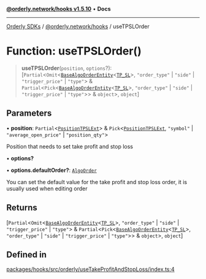 [**@orderly.network/hooks v1.5.10**](/sdks/tech-doc/@orderly.network/hooks/README) • **Docs**

***

[Orderly SDKs](/sdks/tech-doc/packages) / [@orderly.network/hooks](/sdks/tech-doc/@orderly.network/hooks/README) / useTPSLOrder

# Function: useTPSLOrder()

> **useTPSLOrder**(`position`, `options`?): [`Partial`\<`Omit`\<[`BaseAlgoOrderEntity`](/sdks/tech-doc/@orderly.network/types/interfaces/BaseAlgoOrderEntity)\<[`TP_SL`](/sdks/tech-doc/@orderly.network/types/enumerations/AlgoOrderRootType#tp_sl)\>, `"order_type"` \| `"side"` \| `"trigger_price"` \| `"type"`\> & `Partial`\<`Pick`\<[`BaseAlgoOrderEntity`](/sdks/tech-doc/@orderly.network/types/interfaces/BaseAlgoOrderEntity)\<[`TP_SL`](/sdks/tech-doc/@orderly.network/types/enumerations/AlgoOrderRootType#tp_sl)\>, `"order_type"` \| `"side"` \| `"trigger_price"` \| `"type"`\>\> & `object`\>, `object`]

## Parameters

• **position**: `Partial`\<[`PositionTPSLExt`](/sdks/tech-doc/@orderly.network/types/namespaces/API/interfaces/PositionTPSLExt)\> & `Pick`\<[`PositionTPSLExt`](/sdks/tech-doc/@orderly.network/types/namespaces/API/interfaces/PositionTPSLExt), `"symbol"` \| `"average_open_price"` \| `"position_qty"`\>

Position that needs to set take profit and stop loss

• **options?**

• **options.defaultOrder?**: [`AlgoOrder`](/sdks/tech-doc/@orderly.network/types/namespaces/API/interfaces/AlgoOrder)

You can set the default value for the take profit and stop loss order,
it is usually used when editing order

## Returns

[`Partial`\<`Omit`\<[`BaseAlgoOrderEntity`](/sdks/tech-doc/@orderly.network/types/interfaces/BaseAlgoOrderEntity)\<[`TP_SL`](/sdks/tech-doc/@orderly.network/types/enumerations/AlgoOrderRootType#tp_sl)\>, `"order_type"` \| `"side"` \| `"trigger_price"` \| `"type"`\> & `Partial`\<`Pick`\<[`BaseAlgoOrderEntity`](/sdks/tech-doc/@orderly.network/types/interfaces/BaseAlgoOrderEntity)\<[`TP_SL`](/sdks/tech-doc/@orderly.network/types/enumerations/AlgoOrderRootType#tp_sl)\>, `"order_type"` \| `"side"` \| `"trigger_price"` \| `"type"`\>\> & `object`\>, `object`]

## Defined in

[packages/hooks/src/orderly/useTakeProfitAndStopLoss/index.ts:4](https://github.com/OrderlyNetwork/js-sdk/blob/554ae704783e3b83c40bb234a899e8f02987d9b6/packages/hooks/src/orderly/useTakeProfitAndStopLoss/index.ts#L4)
